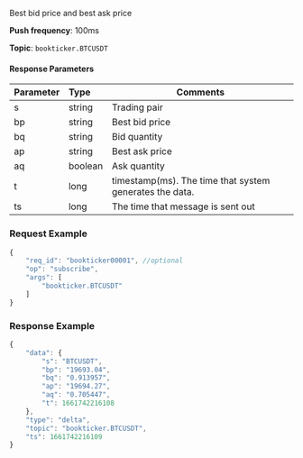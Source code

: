 
<p>Best bid price and best ask price</p>
<p><b>Push frequency</b>: 100ms</p>
<p><b>Topic</b>: <code>bookticker.BTCUSDT</code></p>


#### Response Parameters
| Parameter | Type | Comments|
|:----- |:-----|----- |
| s | string | Trading pair |
| bp | string | Best bid price |
| bq | string | Bid quantity |
| ap | string | Best ask price|
| aq | boolean | Ask quantity |
| t | long | timestamp(ms). The time that system generates the data. |
| ts | long | The time that message is sent out |

### Request Example

<Tabs>
<TabItem value="console" label="JSON subscription message">

```javascript
{
    "req_id": "bookticker00001", //optional
    "op": "subscribe",
    "args": [
        "bookticker.BTCUSDT"
    ]
}
```

</TabItem>
</Tabs>

### Response Example

```javascript
{
    "data": {
        "s": "BTCUSDT",
        "bp": "19693.04",
        "bq": "0.913957",
        "ap": "19694.27",
        "aq": "0.705447",
        "t": 1661742216108
    },
    "type": "delta",
    "topic": "bookticker.BTCUSDT",
    "ts": 1661742216109
}
```
